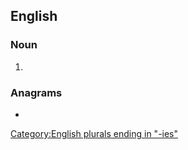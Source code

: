 ==English==

===Noun===
{{head|en|noun form}}

# {{plural of|en|bakery}}

===Anagrams===
* {{anagrams|en|a=abeeikrs|breakies}}

[[Category:English plurals ending in "-ies"]]